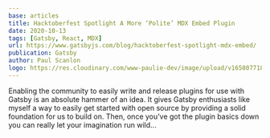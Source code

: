 ```yaml
---
base: articles
title: Hacktoberfest Spotlight A More ‘Polite’ MDX Embed Plugin
date: 2020-10-13
tags: [Gatsby, React, MDX]
url: https://www.gatsbyjs.com/blog/hacktoberfest-spotlight-mdx-embed/
publication: Gatsby
author: Paul Scanlon
logo: https://res.cloudinary.com/www-paulie-dev/image/upload/v1658077182/paulie.dev/Logos/gatsby-logo_dgbkjm.png
---
```


Enabling the community to easily write and release plugins for use with Gatsby is an absolute hammer of an idea. It
gives Gatsby enthusiasts like myself a way to easily get started with open source by providing a solid foundation for us
to build on. Then, once you’ve got the plugin basics down you can really let your imagination run wild...
